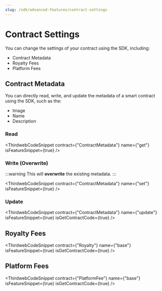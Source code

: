 ```yaml
---
slug: /sdk/advanced-features/contract-settings
---
```



# Contract Settings

You can change the settings of your contract using the SDK, including:

- Contract Metadata
- Royalty Fees
- Platform Fees

## Contract Metadata

You can directly read, write, and update the metadata of a smart contract using the SDK, such as the:

- Image
- Name
- Description

### Read

<ThirdwebCodeSnippet
  contract={"ContractMetadata"}
  name={"get"}
  isFeatureSnippet={true}
/>

### Write (Overwrite)

:::warning
This will **overwrite** the existing metadata.
:::

<ThirdwebCodeSnippet
  contract={"ContractMetadata"}
  name={"set"}
  isFeatureSnippet={true}
/>

### Update

<ThirdwebCodeSnippet
  contract={"ContractMetadata"}
  name={"update"}
  isFeatureSnippet={true}
  isGetContractCode={true}
/>

## Royalty Fees

<ThirdwebCodeSnippet
  contract={"Royalty"}
  name={"base"}
  isFeatureSnippet={true}
  isGetContractCode={true}
/>

## Platform Fees

<ThirdwebCodeSnippet
  contract={"PlatformFee"}
  name={"base"}
  isFeatureSnippet={true}
  isGetContractCode={true}
/>
